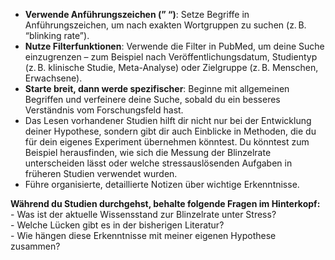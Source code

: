 - **Verwende Anführungszeichen (" ")**: Setze Begriffe in Anführungszeichen, um nach exakten Wortgruppen zu suchen (z. B. "blinking rate").
- **Nutze Filterfunktionen**: Verwende die Filter in PubMed, um deine Suche einzugrenzen – zum Beispiel nach Veröffentlichungsdatum, Studientyp (z. B. klinische Studie, Meta-Analyse) oder Zielgruppe (z. B. Menschen, Erwachsene).
- **Starte breit, dann werde spezifischer**: Beginne mit allgemeinen Begriffen und verfeinere deine Suche, sobald du ein besseres Verständnis vom Forschungsfeld hast.
- Das Lesen vorhandener Studien hilft dir nicht nur bei der Entwicklung deiner Hypothese, sondern gibt dir auch Einblicke in Methoden, die du für dein eigenes Experiment übernehmen könntest. Du könntest zum Beispiel herausfinden, wie sich die Messung der Blinzelrate unterscheiden lässt oder welche stressauslösenden Aufgaben in früheren Studien verwendet wurden.
- Führe organisierte, detaillierte Notizen über wichtige Erkenntnisse.

**Während du Studien durchgehst, behalte folgende Fragen im Hinterkopf:**  
- Was ist der aktuelle Wissensstand zur Blinzelrate unter Stress?  
- Welche Lücken gibt es in der bisherigen Literatur?  
- Wie hängen diese Erkenntnisse mit meiner eigenen Hypothese zusammen?
